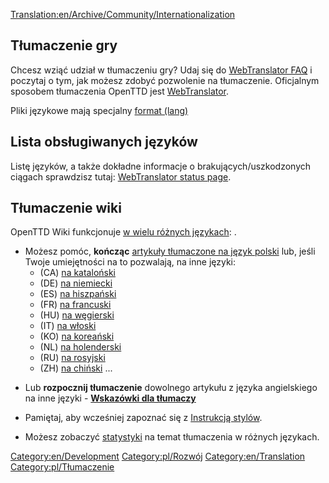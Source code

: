 [[Translation:en/Archive/Community/Internationalization]]


==Tłumaczenie gry==

Chcesz wziąć udział w tłumaczeniu gry?  Udaj się do [http://translator.openttd.org/en/faq WebTranslator FAQ] i poczytaj o tym, jak możesz zdobyć pozwolenie na tłumaczenie. Oficjalnym sposobem tłumaczenia OpenTTD jest [[pl/Archive/Development/WebTranslator3|WebTranslator]].

Pliki językowe mają specjalny [[pl/Archive/Source/Format plików lang|format (lang)]]

==Lista obsługiwanych języków==

Listę języków, a także dokładne informacje o brakujących/uszkodzonych ciągach sprawdzisz tutaj:
[https://translator.openttd.org/project/openttd-trunk WebTranslator status page].

==Tłumaczenie wiki==
OpenTTD Wiki funkcjonuje [[:Category:en/Articles in other languages|w wielu różnych językach]]: 
.



*Możesz pomóc, '''kończąc''' [[:Category:pl/Tłumaczone na język polski|artykuły tłumaczone na język polski]] lub, jeśli Twoje umiejętności na to pozwalają, na inne języki:
**(CA) [[:Category:ca/Articles traduint-se al català|na kataloński]]
**(DE) [[:Category:de/Artikel, welche in die deutsche Sprache übersetzt werden|na niemiecki]]
**(ES) [[:Category:es/Artículos que se están traduciendo al español|na hiszpański]]
**(FR) [[:Category:fr/À traduire en français|na francuski]]
**(HU) [[:Category:hu/Fordításban|na węgierski]]
**(IT) [[:Category:it/Articoli in fase di traduzione|na włoski]]
**(KO) [[:Category:ko/한국어로 번역 중인 문서|na koreański]]
**(NL) [[:Category:nl/Artikelen die worden vertaald|na holenderski]]
**(RU) [[:Category:ru/Статьи, которые в настоящее время переводятся на русский язык|na rosyjski]]
**(ZH) [[:Category:zh/中文文章|na chiński]] ...

*Lub '''rozpocznij tłumaczenie''' dowolnego artykułu z języka angielskiego na inne języki - '''[https://openttd-polska.pl/Thread-OpenTTD-Wiki-w-j%C4%99zyku-polskim?pid=25733#pid25733 Wskazówki dla tłumaczy]'''

*Pamiętaj, aby wcześniej zapoznać się z [[pl/Main/Instrukcja Stylów#Strony językach innych niż angielski|Instrukcją stylów]].

*Możesz zobaczyć [[:Category:en/Other languages|statystyki]] na temat tłumaczenia w różnych językach.

[[Category:en/Development]][[Category:pl/Rozwój]][[Category:en/Translation]][[Category:pl/Tłumaczenie]]